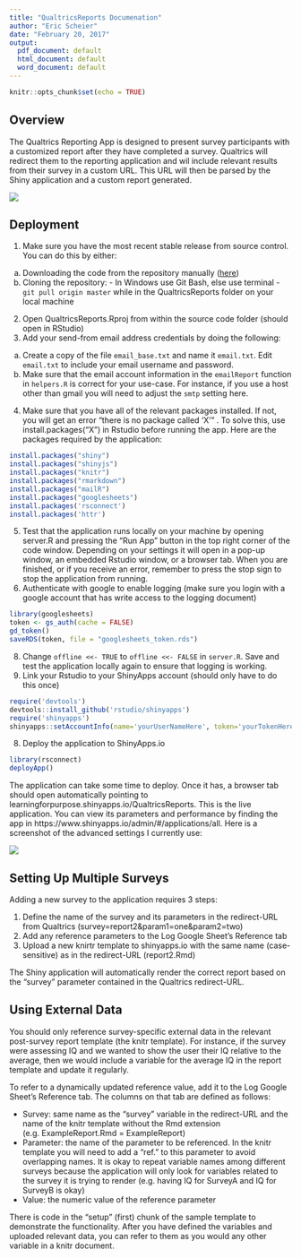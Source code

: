 ```yaml
---
title: "QualtricsReports Documenation"
author: "Eric Scheier"
date: "February 20, 2017"
output:
  pdf_document: default
  html_document: default
  word_document: default
---
```


```r
knitr::opts_chunk$set(echo = TRUE)
```

## Overview

The Qualtrics Reporting App is designed to present survey participants with a customized report after they have completed a survey. Qualtrics will redirect them to the reporting application and wil include relevant results from their survey in a custom URL. This URL will then be parsed by the Shiny application and a custom report generated.

![](QualtricsAppFlow.png)

## Deployment

1. Make sure you have the most recent stable release from source control. You can do this by either:
  a. Downloading the code from the repository manually ([here](https://bitbucket.org/ericscheier/qualtricsreports-shiny-app/downloads/))
  b. Cloning the repository:
    - In Windows use Git Bash, else use terminal
    - `git pull origin master` while in the QualtricsReports folder on your local machine
2. Open QualtricsReports.Rproj from within the source code folder (should open in RStudio)
3. Add your send-from email address credentials by doing the following:
  a. Create a copy of the file `email_base.txt` and name it `email.txt`. Edit `email.txt` to include your email username and password.
  b. Make sure that the email account information in the `emailReport` function in `helpers.R` is correct for your use-case. For instance, if you use a host other than gmail you will need to adjust the `smtp` setting here.
4. Make sure that you have all of the relevant packages installed. If not, you will get an error “there is no package called ‘X’” . To solve this, use install.packages(“X”) in Rstudio before running the app. Here are the packages required by the application:
```r
install.packages("shiny")
install.packages("shinyjs")
install.packages("knitr")
install.packages("rmarkdown")
install.packages("mailR")
install.packages("googlesheets")
install.packages('rsconnect')
install.packages('httr')
```
5. Test that the application runs locally on your machine by opening server.R and pressing the “Run App” button in the top right corner of the code window. Depending on your settings it will open in a pop-up window, an embedded Rstudio window, or a browser tab. When you are finished, or if you receive an error, remember to press the stop sign to stop the application from running.
6. Authenticate with google to enable logging (make sure you login with a google account that has write access to the logging document)
```r
library(googlesheets)
token <- gs_auth(cache = FALSE)
gd_token()
saveRDS(token, file = "googlesheets_token.rds")
```
8. Change `offline <<- TRUE` to `offline <<- FALSE` in `server.R`. Save and test the application locally again to ensure that logging is working.
7. Link your Rstudio to your ShinyApps account (should only have to do this once)
```r
require('devtools')
devtools::install_github('rstudio/shinyapps')
require('shinyapps')
shinyapps::setAccountInfo(name='yourUserNameHere', token='yourTokenHere', secret='yourSecretHere')
```
8. Deploy the application to ShinyApps.io
```r
library(rsconnect)
deployApp()
```
The application can take some time to deploy. Once it has, a browser tab should open automatically pointing to learningforpurpose.shinyapps.io/QualtricsReports. This is the live application.
You can view its parameters and performance by finding the app in https://www.shinyapps.io/admin/#/applications/all. Here is a screenshot of the advanced settings I currently use:

![](shiny_advanced_settings.png)

## Setting Up Multiple Surveys
Adding a new survey to the application requires 3 steps:

1. Define the name of the survey and its parameters in the redirect-URL from Qualtrics (survey=report2&param1=one&param2=two)
2. Add any reference parameters to the Log Google Sheet’s Reference tab
3. Upload a new knirtr template to shinyapps.io with the same name (case-sensitive) as in the redirect-URL (report2.Rmd)

The Shiny application will automatically render the correct report based on the “survey” parameter contained in the Qualtrics redirect-URL.


## Using External Data

You should only reference survey-specific external data in the relevant post-survey report template (the knitr template). For instance, if the survey were assessing IQ and we wanted to show the user their IQ relative to the average, then we would include a variable for the average IQ in the report template and update it regularly.

To refer to a dynamically updated reference value, add it to the Log Google Sheet’s Reference tab. The columns on that tab are defined as follows:

  - Survey: same name as the “survey” variable in the redirect-URL and the name of the knitr template without the Rmd extension (e.g. ExampleReport.Rmd = ExampleReport)
  - Parameter: the name of the parameter to be referenced. In the knitr template you will need to add a “ref.” to this parameter to avoid overlapping names. It is okay to repeat variable names among different surveys because the application will only look for variables related to the survey it is trying to render (e.g. having IQ for SurveyA and IQ for SurveyB is okay)
  - Value: the numeric value of the reference parameter

There is code in the “setup” (first) chunk of the sample template to demonstrate the functionality. After you have defined the variables and uploaded relevant data, you can refer to them as you would any other variable in a knitr document.

